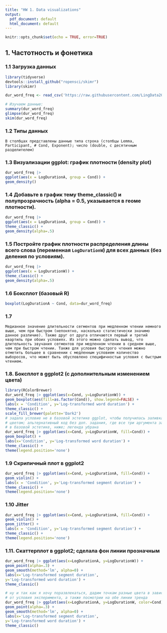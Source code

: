```yaml
---
title: "HW 1. Data visualizations"
output:
  pdf_document: default
  html_document: default
---
```


```r
knitr::opts_chunk$set(echo = TRUE, error=TRUE)
```

## 1. Частотность и фонетика

### 1.1 Загрузка данных
```r
library(tidyverse)
devtools::install_github("ropensci/skimr")
library(skimr)

dur_word_freq <- read_csv('https://raw.githubusercontent.com/LingData2019/LingData2020/master/data/dur_word_frequency.csv')

# Изучаем данные:
summary(dur_word_freq)
glimpse(dur_word_freq)
skim(dur_word_freq)

```

### 1.2 Типы данных

```
В столбцах представлены данные типа строка (столбцы Lemma, Participant, # Cond, Exponent); число (double, с десятичным разделителем)
```

### 1.3 Визуализации ggplot: график плотности (density plot)
```r
dur_word_freq |>
ggplot(aes(x = LogDurationA, group = Cond)) +
geom_density()
```

### 1.4 Добавьте в график тему theme_classic() и полупрозрачность (alpha = 0.5, указывается в геоме плотности).
```r
dur_word_freq |>
ggplot(aes(x = LogDurationA, group = Cond)) +
theme_classic() +
geom_density(alpha=.5)
```


### 1.5 Постройте график плотности распределения длины всего слова (переменная `LogDurationW`) для всех данных (без деления по условиям).
```r
dur_word_freq |>
ggplot(aes(x = LogDurationW)) +
theme_classic() +
geom_density(alpha=.5)
```


### 1.6 Боксплот (базовый R)
```r
boxplot(LogDurationA ~ Cond, data=dur_word_freq)
```

### 1.7
```
Медианное значение длительности сегментов при медленном чтении немного выше, чем при быстром (непонятно, насколько статистически значимо данное различие). Также друг от друга отличаются первый и третий квартиль при обоих условиях. Из этого можно сделать вывод, что длительность звучания сегментов при медленном чтении в среднем выше, чем при быстром чтении. Также для условия быстрого чтения можно отметить большее в сравнении с медленным условием количество выборосов, что может быть обусловлено специфичностью условия с быстрым чтением.
```

### 1.8. Боксплот в ggplot2 (с дополнительным изменением цвета)
```r
library(RColorBrewer)
dur_word_freq |> ggplot(aes(x=Cond, y=LogDurationW)) +
geom_boxplot(aes(fill=as.factor(Cond)), show.legend=FALSE) +
labs(x = 'Condition', y='Log-transformed word duration') +
theme_classic() +
scale_fill_brewer(palette='Dark2')
# задала условие не в базовой эстетике ggplot, чтобы получилась заливка другим 
# цветом; альтернативный код без доп. задания, где все три аргумента заданы
# в базовой эстетике, ниже; легенда убрана
dur_word_freq |> ggplot(aes(x=Cond, y=LogDurationW, fill=Cond)) +
geom_boxplot() +
labs(x='Condition', y='Log-transformed word duration') +
theme_classic() +
theme(legend.position='none')
```

### 1.9 Скрипичный плот в ggplot2
```r
dur_word_freq |> ggplot(aes(x=Cond, y=LogDurationA, fill=Cond)) +
geom_violin() +
labs(x = 'Condition', y='Log-transformed segment duration') +
theme_classic() +
theme(legend.position='none')
```


### 1.10 Jitter
```r
dur_word_freq |> ggplot(aes(x=Cond, y=LogDurationA, fill=Cond)) +
geom_violin() +
geom_jitter() +
labs(x = 'Condition', y='Log-transformed segment duration') +
theme_classic() +
theme(legend.position='none')
```


### 1.11. Скаттерплот в ggplot2; сделала фон линии прозначным
```r
dur_word_freq |> ggplot(aes(x=LogDurationA, y=LogDurationW)) +
geom_point(alpha=.3) +
geom_smooth(method='lm', alpha=0) +
labs(x='Log-transformed segment duration',
y='Log-transformed word duration') +
theme_classic()

# ну и так как я хочу поразвлекаться, дадим точкам разные цвета в зависимости
# от условия эксперимента, а также посмотрии на обе линии тренда
dur_word_freq |> ggplot(aes(x=LogDurationA, y=LogDurationW, color=Cond)) +
geom_point(alpha=.3) +
geom_smooth(method='lm', alpha=0) +
labs(x='Log-transformed segment duration',
y='Log-transformed word duration') +
theme_classic()
```